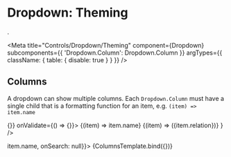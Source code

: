 
# Dropdown: Theming
.

<Meta 
  title="Controls/Dropdown/Theming" 
  component={Dropdown}
  subcomponents={{ 'Dropdown.Column': Dropdown.Column }}
  argTypes={{
    className: { table: { disable: true } }
  }}
/>


## Columns

A dropdown can show multiple columns. Each `Dropdown.Column` must have 
a single child that is a formatting function for an item, e.g. 
`(item) => item.name`

<div style={{height: '250px', padding: '30px', background: '#406A8C'}}>
  <ThemeProvider theme={{...Theme, normalColor: '#aaa', background: '#305A7C', fontColor: '#fff' }}>
    <Form data={{}} onChange={() => {}} onValidate={() => {}}>
      <Form.Field
        name="person"
        value={null}
        control={<Dropdown {...args}>
          <Dropdown.Column>{(item) => item.name}</Dropdown.Column>
          <Dropdown.Column>{(item) => (<Label>{item.relation}</Label>)}</Dropdown.Column>
        </Dropdown>}
      />
    </Form>
  </ThemeProvider>
</div>

<Canvas>
  <Story
    name="Columns"
    args={{data: people, alwaysDown: true, maxItems: 4, placeholder: "Select person", label: (item) => item.name, onSearch: null}}>
    {ColumnsTemplate.bind({})}
  </Story>
</Canvas>

